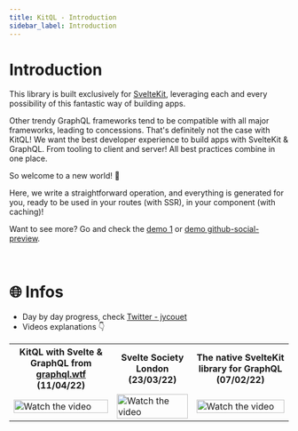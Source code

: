 ```yaml
---
title: KitQL - Introduction
sidebar_label: Introduction
---
```


# Introduction

This library is built exclusively for [SvelteKit](https://kit.svelte.dev/), leveraging each and every possibility of this fantastic way of building apps.

Other trendy GraphQL frameworks tend to be compatible with all major frameworks, leading to concessions. That's definitely not the case with KitQL! We want the best developer experience to build apps with SvelteKit & GraphQL. From tooling to client and server! All best practices combine in one place.

So welcome to a new world! 🥳

Here, we write a straightforward operation, and everything is generated for you, ready to be used in your routes (with SSR), in your component (with caching)!

Want to see more? Go and check the [demo 1](/docs/demos/01_demo-01) or [demo github-social-preview](/docs/demos/02_demo-github-social-preview).

<p>&nbsp;</p>

# 🌐 Infos

- Day by day progress, check [Twitter - jycouet](https://twitter.com/jycouet/status/1486052645567672324)
- Videos explanations 👇

<table>
  <tr>
    <th>
      KitQL with Svelte & GraphQL from <a href="graphql.wtf">graphql.wtf</a> (11/04/22)
    </th>
    <th>Svelte Society London (23/03/22)</th>
    <th>The native SvelteKit library for GraphQL (07/02/22)</th>
  </tr>
  <tr>
    <td>
      <a href="https://graphql.wtf/episodes/37-svelte-graphql-and-kitql" target="_blank">
        <img src="https://img.youtube.com/vi/abOqT92SBIU/0.jpg" alt="Watch the video" width="100%" />
      </a>
    </td>
    <td>
      <a href="https://www.youtube.com/watch?v=GclV96FtOZA&t=139s" target="_blank">
        <img src="https://img.youtube.com/vi/GclV96FtOZA/0.jpg" alt="Watch the video" width="100%" />
      </a>
    </td>
    <td>
      <a href="https://www.youtube.com/watch?v=6pH4fnFN70w" target="_blank">
        <img src="https://img.youtube.com/vi/6pH4fnFN70w/0.jpg" alt="Watch the video" width="100%" />
      </a>
    </td>
  </tr>
</table>
